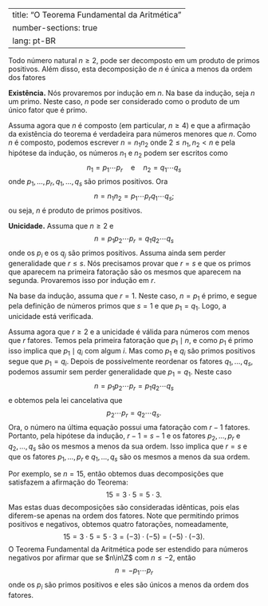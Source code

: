 
---
title: "O Teorema Fundamental da Aritmética"
number-sections: true
lang: pt-BR
---


:::{#thm-}
Todo número natural $n\geq 2$, pode ser decomposto em um produto de primos positivos. Além disso, esta decomposição de $n$ é única a menos da ordem dos fatores
:::


:::{.proof}
**Existência.** Nós provaremos por indução em $n$. Na base da indução, seja $n$ um primo. Neste caso, $n$ pode ser considerado como o produto de um único fator que é primo.

Assuma agora que $n$ é composto (em particular, $n\geq 4$) e que a afirmação da existência do teorema é verdadeira para números menores que $n$. Como $n$ é composto, podemos escrever $n=n_1n_2$ onde $2\leq n_1,n_2 < n$ e pela hipótese da indução, os números $n_1$ e $n_2$ podem ser escritos como
$$
n_1=p_1\cdots p_r\quad\mbox{e}\quad n_2=q_1\cdots q_s
$$
onde $p_1,\ldots,p_r,q_1,\ldots,q_s$ são primos positivos. Ora
$$
n=n_1n_2=p_1\cdots p_rq_1\cdots q_s;
$$
ou seja, $n$ é produto de primos positivos.

**Unicidade.** Assuma que $n\geq 2$ e
$$
n=p_1p_2\cdots p_r=q_1q_2\cdots q_s
$$
onde os $p_i$ e os $q_j$ são primos positivos. Assuma ainda sem perder generalidade que $r\leq s$. Nós precisamos provar que $r=s$ e que os primos que aparecem na primeira fatoração são os mesmos que aparecem na segunda. Provaremos isso por indução em $r$.

Na base da indução, assuma que $r=1$. Neste caso, $n=p_1$ é primo, e segue pela definição de números primos que $s=1$ e que $p_1=q_1$. Logo, a unicidade está verificada.

Assuma agora que $r\geq 2$ e a unicidade é válida para números com menos que $r$ fatores. Temos pela primeira fatoração que $p_1\mid n$, e como $p_1$ é primo isso implica que $p_1\mid q_i$ com algum $i$. Mas como $p_1$ e $q_i$ são primos positivos segue que $p_1=q_i$. Depois de possivelmente reordenar os fatores $q_1,\ldots,q_s$, podemos assumir sem perder generalidade que $p_1=q_1$. Neste caso
$$
n=p_1p_2\cdots p_r=p_1q_2\cdots q_s
$$
e obtemos pela lei cancelativa que
$$
p_2\cdots p_r=q_2\cdots q_s.
$$
Ora, o número na última equação possui uma fatoração com $r-1$ fatores. Portanto, pela hipótese da indução, $r-1=s-1$ e os fatores $p_2,\ldots,p_r$ e $q_2,\ldots,q_s$ são os mesmos a menos da sua ordem. Isso implica que $r=s$ e que os fatores $p_1,\ldots,p_r$ e $q_1,\ldots,q_s$ são os mesmos a menos da sua ordem.

:::

Por exemplo, se $n=15$, então obtemos duas decomposições que satisfazem a afirmação do Teorema:
$$
15=3\cdot 5=5\cdot 3.
$$
Mas estas duas decomposições são consideradas idênticas, pois elas diferem-se apenas na ordem dos fatores. Note que permitindo primos positivos e negativos, obtemos quatro fatorações, nomeadamente,
$$
15=3\cdot 5=5\cdot 3=(-3)\cdot(-5)=(-5)\cdot(-3).
$$
O Teorema Fundamental da Aritmética pode ser estendido para números negativos por afirmar que se $n\in\Z$ com $n\leq -2$, então
$$
n=-p_1\cdots p_r
$$
onde os $p_i$ são primos positivos e eles são únicos a menos da ordem dos fatores.



